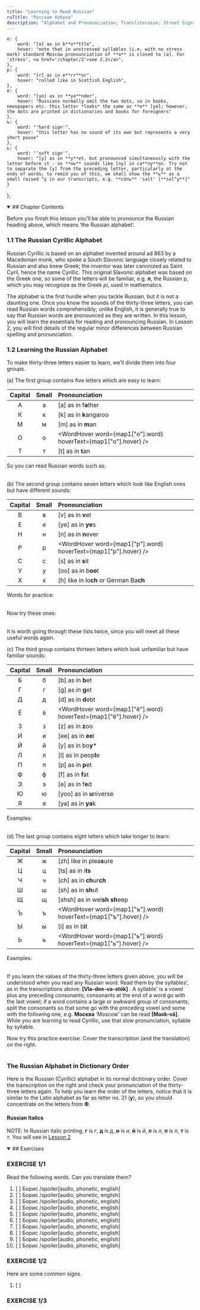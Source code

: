 ```yaml
---
title: "Learning to Read Russian"
ruTitle: "Русская Азбука"
description: "Alphabet and Pronounciation; Transliteraion; Street Signs"
---
```


    о: {
        word: "[o] as in b**o**ttle",
        hover: "note that in unstressed syllables (i.e. with no stress mark) standard Moscow pronounciation of **o** is closed to [a]. For 'stress', <a href='/chapter/2'>see 2.2</a>",
    },
    р: {
        word: "[r] as in e**rr**or",
        hover: "rolled like in Scottish English",
    },
    ё: {
        word: "[yo] as in **yo**nder",
        hover: "Russians normally omit the two dots, so in books, newspapers etc. this letter *looks* the same as **e** [ye]; however, the dots are printed in dictionaries and books for foreigners"
    },
    ъ: {
        word: "'hard sign'",
        hover: "this letter has no sound of its own but represents a very short pause"
    }, 
    ь: {
        word: "'soft sign'",
        hover: "[y] as in **y**et, but pronounced simultaneously with the letter before it - so **нь** sounds like [ny] in ca**ny**on. Try not to separate the [y] from the preceding letter, particularly at the ends of words; to remid you of this, we shall show the **ь** as a small raised ^y in our transcripts, e.g. **сóль** 'salt' [**sol^y**]"
    }

};

<details open>
<summary>
    ## Chapter Contents
</summary>
  
Before you finish this lesson you’ll be able to pronounce the Russian heading above, which means ‘the Russian alphabet’.

### 1.1 The Russian Cyrillic Alphabet

Russian Cyrillic is based on an alphabet invented around ad 863 by a Macedonian monk, who spoke a South Slavonic language closely related to Russian and also knew Greek; the inventor was later canonized as Saint Cyril, hence the name Cyrillic. This original Slavonic alphabet was based on the Greek one, so some of the letters will be familiar, e.g. **п**, the Russian p, which you may recognize as the Greek _pi_, used in mathematics.

The alphabet is the first hurdle when you tackle Russian, but it is not a daunting one. Once you know the sounds of the thirty-three letters, you can read Russian words comprehensibly; unlike English, it is generally true to say that Russian words are pronounced as they are written. In this lesson, you will learn the essentials for reading and pronouncing Russian. In Lesson 2, you will find details of the regular minor differences between Russian spelling and pronunciation.

### 1.2 Learning the Russian Alphabet

To make thirty-three letters easier to learn, we’ll divide them into four groups.

(a) The first group contains five letters which are easy to learn:

| Capital | Small | Pronounciation                                                  |
| :-----: | :---: | :-------------------------------------------------------------- |
|    А    |   а   | [a] as in f**a**ther                                            |
|    К    |   к   | [k] as in **k**angaroo                                          |
|    М    |   м   | [m] as in **m**an                                               |
|    О    |   о   | <WordHover word={map1["о"].word} hoverText={map1["о"].hover} /> |
|    Т    |   т   | [t] as in **t**an                                               |

So you can read Russian words such as:

<table>
    <WordRow word="тот" />
    <WordRow word="кот" />
    <WordRow word="так" />
    <WordRow word="там" />
    <WordRow word="кто-то" />
</table>

(b) The second group contains seven letters which look like English ones but have different sounds:

| Capital | Small | Pronounciation                                                  |
| :-----: | :---: | :-------------------------------------------------------------- |
|    В    |   в   | [v] as in **v**et                                               |
|    Е    |   е   | [ye] as in **ye**s                                              |
|    Н    |   н   | [n] as in **n**ever                                             |
|    Р    |   р   | <WordHover word={map1["р"].word} hoverText={map1["р"].hover} /> |
|    С    |   с   | [s] as in **s**it                                               |
|    У    |   у   | [oo] as in b**oo**t                                             |
|    Х    |   х   | [h] like in lo**ch** or German Ba**ch**                         |

Words for practice:

<table>
    <WordRow word="нет" />
    <WordRow word="метро" />
    <WordRow word="он" />
    <WordRow word="она" />
    <WordRow word="сестра" />
    <WordRow word="ресторан" />
</table>

Now try these ones:

<table>
    <WordRow word="сахар" />
    <WordRow word="вам" />
    <WordRow word="Вера" />
    <WordRow word="утро" />
    <WordRow word="Нева" />
    <WordRow word="касса" />
    <WordRow word="карта" />
    <WordRow word="марка" />
</table>

It is worth going through these lists twice, since you will meet all these useful words again.

(c) The third group contains thirteen letters which look unfamiliar but have familiar sounds:

| Capital | Small | Pronounciation                                                  |
| :-----: | :---: | :-------------------------------------------------------------- |
|    Б    |   б   | [b] as in **b**et                                               |
|    Г    |   г   | [g] as in **g**et                                               |
|    Д    |   д   | [d] as in **d**ebt                                              |
|    Ё    |   ё   | <WordHover word={map1["ё"].word} hoverText={map1["ё"].hover} /> |
|    З    |   з   | [z] as in **z**oo                                               |
|    И    |   и   | [ee] as in **ee**l                                              |
|    Й    |   й   | [y] as in bo**y**\*                                             |
|    Л    |   л   | [l] as in peop**l**e                                            |
|    П    |   п   | [p] as in **p**et                                               |
|    Ф    |   ф   | [f] as in **f**at                                               |
|    Э    |   э   | [e] as in f**e**d                                               |
|    Ю    |   ю   | [yoo] as in **u**niverse                                        |
|    Я    |   я   | [ya] as in **ya**k                                              |

Examples:

<table>
    <WordRow word="мир" />
    <WordRow word="да" />
    <WordRow word="футбол" />
    <WordRow word="спасибо" />
    <WordRow word="до свидания" />
    <WordRow word="Югославия" />
    <WordRow word="Александр" />
    <WordRow word="спутник" />
    <WordRow word="Владивосток" />
    <WordRow word="Россия" />
    <WordRow word="Толстой" />
    <WordRow word="зима" />
    <WordRow word="Белфаст" />
    <WordRow word="я знаю" />
    <WordRow word="Аерофлот" />
    <WordRow word="ликёр" />
    <WordRow word="самолет" />
    <WordRow word="бойкот" />
    <WordRow word="парк" />
    <WordRow word="киоск" />
    <WordRow word="Байкал" />
    <WordRow word="телефон" />
    <WordRow word="Правда" />
</table>

(d) The last group contains eight letters which take longer to learn:

| Capital | Small | Pronounciation                                                  |
| :-----: | :---: | :-------------------------------------------------------------- |
|    Ж    |   ж   | [zh] like in plea**s**ure                                       |
|    Ц    |   ц   | [ts] as in i**ts**                                              |
|    Ч    |   ч   | [ch] as in **ch**ur**ch**                                       |
|    Ш    |   ш   | [sh] as in **sh**ut                                             |
|    Щ    |   щ   | [shsh] as in wel**sh** **sh**eep                                |
|    Ъ    |   ъ   | <WordHover word={map1["ъ"].word} hoverText={map1["ъ"].hover} /> |
|    Ы    |   ы   | [i] as in b**i**t                                               |
|    Ь    |   ь   | <WordHover word={map1["ь"].word} hoverText={map1["ь"].hover} /> |

Examples:

<table>
    <WordRow word="журнал" />
    <WordRow word="царевич" />
    <WordRow word="гостиница" />
    <WordRow word="чай" />
    <WordRow word="дружба" />
    <WordRow word="щи" />
    <WordRow word="борщ" />
    <WordRow word="шампанское" />
    <WordRow word="Шотландия" />
    <WordRow word="Шостакович" />
    <WordRow word="объект" />
    <WordRow word="сын" />
    <WordRow word="рестораны" />
    <WordRow word="Крым" />
    <WordRow word="кофе" />
    <WordRow word="большой" />
    <WordRow word="Кремль" />
    <WordRow word="царь" />
</table>

If you learn the values of the thirty-three letters given above, you will be understood when you read any Russian word. Read them by the syllables', as in the transcriptions above: **[Vla-dee-va-stók]** . A syllable' is a vowel plus any preceding consonants; consonants at the end of a word go with the last vowel; if a word contains a large or awkward group of consonants, split the consonants so that some go with the preceding vowel and some with the following one, e.g. **Москва** ‘Moscow’ can be read **[Mask-vá]**. While you are learning to read Cyrillic, use that slow pronunciation, syllable by syllable.

Now try this practice exercise. Cover the transcription (and the translation) on the right.

<table>
    <WordRow word="Владимир" />
    <WordRow word="туалет" />
    <WordRow word="метро" />
    <WordRow word="троллейбус" />
    <WordRow word="календарь" />
    <WordRow word="перестройка" />
    <WordRow word="гласность" />
    <WordRow word="Украйна" />
    <WordRow word="Сибирь" />
    <WordRow word="Манчестер" />
    <WordRow word="Ливерпуль" />
    <WordRow word="Абердин" />
    <WordRow word="Портсмут" />
    <WordRow word="Филадельфия" />
    <WordRow word="Майами" />
    <WordRow word="Голуэй" />
    <WordRow word="Дублин" />
    <WordRow word="Мельбурн" />
    <WordRow word="Перт" />
    <WordRow word="дача" />
    <WordRow word="хорошо" />
    <WordRow word="доброе утро" />
</table>

### The Russian Alphabet in Dictionary Order

Here is the Russian (Cyrillic) alphabet in its normal dictionary order. Cover the transcription on the right and check your pronunciation of the thirty-three letters again. To help you learn the order of the letters, notice that it is similar to the Latin alphabet as far as letter no. 21 (**у**), so you should concentrate on the letters from **Ф**.

#### Russian Italics

NOTE: In Russian italic printing, **г** is _г_, **д** is _д_, **и** is _и_, **й** is _й_, **л** is _л_, **п** is _п_, **т** is _т_. You will see in [Lesson 2](/chapter/2)

</details>

<details open>
<summary>
## Exercises
</summary>

### EXERCISE 1/1

Read the following words. Can you translate them?

1.  [ ] Борис /spoiler[audio, phonetic, english]
2.  [ ] Борис /spoiler[audio, phonetic, english]
3.  [ ] Борис /spoiler[audio, phonetic, english]
4.  [ ] Борис /spoiler[audio, phonetic, english]
5.  [ ] Борис /spoiler[audio, phonetic, english]
6.  [ ] Борис /spoiler[audio, phonetic, english]
7.  [ ] Борис /spoiler[audio, phonetic, english]
8.  [ ] Борис /spoiler[audio, phonetic, english]
9.  [ ] Борис /spoiler[audio, phonetic, english]
10. [ ] Борис /spoiler[audio, phonetic, english]

### EXERCISE 1/2

Here are some common signs.

1. [ ]

### EXERCISE 1/3

</details>
